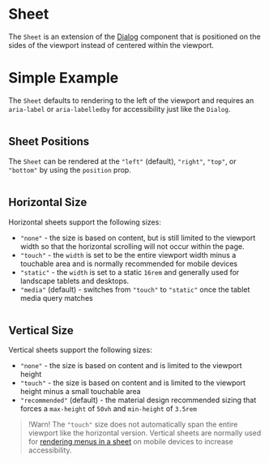 # Sheet

The `Sheet` is an extension of the [Dialog](/components/dialog) component that
is positioned on the sides of the viewport instead of centered within the
viewport.

# Simple Example

The `Sheet` defaults to rendering to the left of the viewport and requires an
`aria-label` or `aria-labelledby` for accessibility just like the `Dialog`.

```demo source="./SimpleExample.tsx"

```

## Sheet Positions

The `Sheet` can be rendered at the `"left"` (default), `"right"`, `"top"`, or
`"bottom"` by using the `position` prop.

```demo source="./SheetPositionsExample.tsx"

```

## Horizontal Size

Horizontal sheets support the following sizes:

- `"none"` - the size is based on content, but is still limited to the viewport
  width so that the horizontal scrolling will not occur within the page.
- `"touch"` - the `width` is set to be the entire viewport width minus a
  touchable area and is normally recommended for mobile devices
- `"static"` - the `width` is set to a static `16rem` and generally used for
  landscape tablets and desktops.
- `"media"` (default) - switches from `"touch"` to `"static"` once the tablet
  media query matches

```demo source="./HorizontalSizeExample.tsx"

```

## Vertical Size

Vertical sheets support the following sizes:

- `"none"` - the size is based on content and is limited to the viewport
  height
- `"touch"` - the size is based on content and is limited to the viewport
  height minus a small touchable area
- `"recommended"` (default) - the material design recommended sizing that
  forces a `max-height` of `50vh` and `min-height` of `3.5rem`

> !Warn! The `"touch"` size does not automatically span the entire viewport
> like the horizontal version. Vertical sheets are normally used for
> [rendering menus in a sheet](/components/menu#rendering-in-a-sheet) on mobile
> devices to increase accessibility.

```demo source="./VerticalSizeExample.tsx"

```
